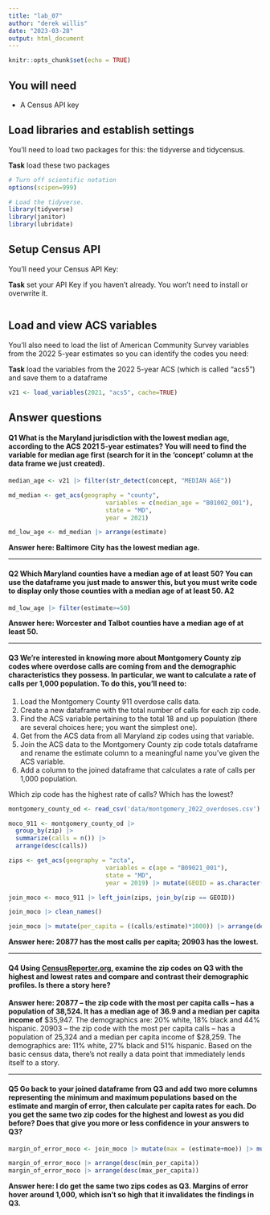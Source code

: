 ```yaml
---
title: "lab_07"
author: "derek willis"
date: "2023-03-28"
output: html_document
---
```


```r
knitr::opts_chunk$set(echo = TRUE)
```

## You will need

-   A Census API key

## Load libraries and establish settings

You'll need to load two packages for this: the tidyverse and tidycensus.

**Task** load these two packages

```r
# Turn off scientific notation
options(scipen=999)

# Load the tidyverse.
library(tidyverse)
library(janitor)
library(lubridate)
```

## Setup Census API

You'll need your Census API Key:

**Task** set your API Key if you haven't already. You won't need to install or overwrite it.

```r
```

## Load and view ACS variables

You'll also need to load the list of American Community Survey variables from the 2022 5-year estimates so you can identify the codes you need:

**Task** load the variables from the 2022 5-year ACS (which is called "acs5") and save them to a dataframe

```r
v21 <- load_variables(2021, "acs5", cache=TRUE)
```

## Answer questions

#### **Q1** What is the Maryland jurisdiction with the lowest median age, according to the ACS 2021 5-year estimates? You will need to find the variable for median age first (search for it in the 'concept' column at the data frame we just created).

```r

median_age <- v21 |> filter(str_detect(concept, "MEDIAN AGE"))

md_median <- get_acs(geography = "county",
                           variables = c(median_age = "B01002_001"), 
                           state = "MD", 
                           year = 2021)

md_low_age <- md_median |> arrange(estimate)

```

**Answer here: Baltimore City has the lowest median age.**

------------------------------------------------------------------------

#### **Q2** Which Maryland counties have a median age of at least 50? You can use the dataframe you just made to answer this, but you must write code to display only those counties with a median age of at least 50. **A2**

```r

md_low_age |> filter(estimate>=50)
```

**Answer here: Worcester and Talbot counties have a median age of at least 50.**

------------------------------------------------------------------------

#### **Q3** We're interested in knowing more about Montgomery County zip codes where overdose calls are coming from and the demographic characteristics they possess. In particular, we want to calculate a rate of calls per 1,000 population. To do this, you'll need to:

1.  Load the Montgomery County 911 overdose calls data.
2.  Create a new dataframe with the total number of calls for each zip code.
3.  Find the ACS variable pertaining to the total 18 and up population (there are several choices here; you want the simplest one).
4.  Get from the ACS data from all Maryland zip codes using that variable.
5.  Join the ACS data to the Montgomery County zip code totals dataframe and rename the estimate column to a meaningful name you've given the ACS variable.
6.  Add a column to the joined dataframe that calculates a rate of calls per 1,000 population.

Which zip code has the highest rate of calls? Which has the lowest?

```r

montgomery_county_od <- read_csv('data/montgomery_2022_overdoses.csv') |> clean_names() |> mutate(zip = as.character(zip))

moco_911 <- montgomery_county_od |> 
  group_by(zip) |> 
  summarize(calls = n()) |> 
  arrange(desc(calls))

zips <- get_acs(geography = "zcta",
                           variables = c(age = "B09021_001"), 
                           state = "MD", 
                           year = 2019) |> mutate(GEOID = as.character(GEOID))

join_moco <- moco_911 |> left_join(zips, join_by(zip == GEOID))

join_moco |> clean_names()

join_moco |> mutate(per_capita = ((calls/estimate)*1000)) |> arrange(desc(per_capita))

```

**Answer here: 20877 has the most calls per capita; 20903 has the lowest.**

------------------------------------------------------------------------

#### **Q4** Using [CensusReporter.org](https://censusreporter.org/), examine the zip codes on Q3 with the highest and lowest rates and compare and contrast their demographic profiles. Is there a story here?

**Answer here: 20877 – the zip code with the most per capita calls – has a population of 38,524. It has a median age of 36.9 and a median per capita income of** \$35,947. The demographics are: 20% white, 18% black and 44% hispanic. 20903 – the zip code with the most per capita calls – has a population of 25,324 and a median per capita income of \$28,259. The demographics are: 11% white, 27% black and 51% hispanic. Based on the basic census data, there's not really a data point that immediately lends itself to a story.

------------------------------------------------------------------------

#### **Q5** Go back to your joined dataframe from Q3 and add two more columns representing the minimum and maximum populations based on the estimate and margin of error, then calculate per capita rates for each. Do you get the same two zip codes for the highest and lowest as you did before? Does that give you more or less confidence in your answers to Q3?

```r

margin_of_error_moco <- join_moco |> mutate(max = (estimate+moe)) |> mutate(min = (estimate-moe)) |> mutate(max_per_capita = ((calls/max)*1000)) |> mutate(min_per_capita = ((calls/min)*1000))

margin_of_error_moco |> arrange(desc(min_per_capita))
margin_of_error_moco |> arrange(desc(max_per_capita))

```

**Answer here: I do get the same two zips codes as Q3. Margins of error hover around 1,000, which isn't so high that it invalidates the findings in Q3.**
